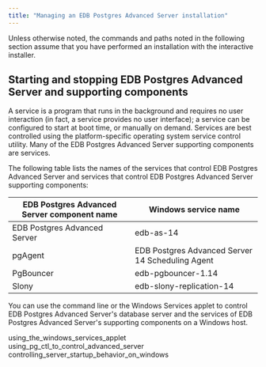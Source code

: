 ```yaml
---
title: "Managing an EDB Postgres Advanced Server installation"
---
```


<div id="managing_an_advanced_server_installation" class="registered_link"></div>

Unless otherwise noted, the commands and paths noted in the following section assume that you have performed an installation with the interactive installer.

## Starting and stopping EDB Postgres Advanced Server and supporting components

A service is a program that runs in the background and requires no user interaction (in fact, a service provides no user interface); a service can be configured to start at boot time, or manually on demand. Services are best controlled using the platform-specific operating system service control utility. Many of the EDB Postgres Advanced Server supporting components are services.

The following table lists the names of the services that control EDB Postgres Advanced Server and services that control EDB Postgres Advanced Server supporting components:

| EDB Postgres Advanced Server component name | Windows service name                |
| ------------------------------ | ------------------------------------------------ |
| EDB Postgres Advanced Server   | edb-as-14                                        |
| pgAgent                        | EDB Postgres Advanced Server 14 Scheduling Agent |
| PgBouncer                      | edb-pgbouncer-1.14                               |
| Slony                          | edb-slony-replication-14                         |

You can use the command line or the Windows Services applet to control EDB Postgres Advanced Server's database server and the services of EDB Postgres Advanced Server's supporting components on a Windows host.

<div class="toctree" maxdepth="3">

using_the_windows_services_applet using_pg_ctl_to_control_advanced_server controlling_server_startup_behavior_on_windows

</div>

